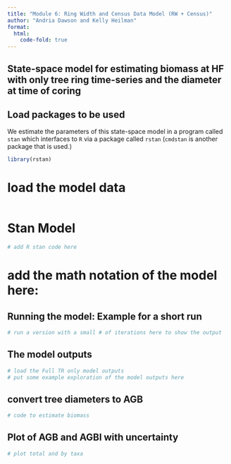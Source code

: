 ```yaml
---
title: "Module 6: Ring Width and Census Data Model (RW + Census)"
author: "Andria Dawson and Kelly Heilman"
format:
  html:
    code-fold: true
---
```


## State-space model for estimating biomass at HF with only tree ring time-series and the diameter at time of coring

## Load packages to be used

We estimate the parameters of this state-space model in a program called `stan` which interfaces to `R` via a package called `rstan` (`cmdstan` is another package that is used.)

```R
library(rstan)
```

# load the model data

```r

```

# Stan Model

```r
# add R stan code here
```

# add the math notation of the model here:

## Running the model: Example for a short run

```r
# run a version with a small # of iterations here to show the output
```

## The model outputs

```R
# load the Full TR only model outputs
# put some example exploration of the model outputs here
```

## convert tree diameters to AGB

```R
# code to estimate biomass
```

## Plot of AGB and AGBI with uncertainty

```R
# plot total and by taxa
```
